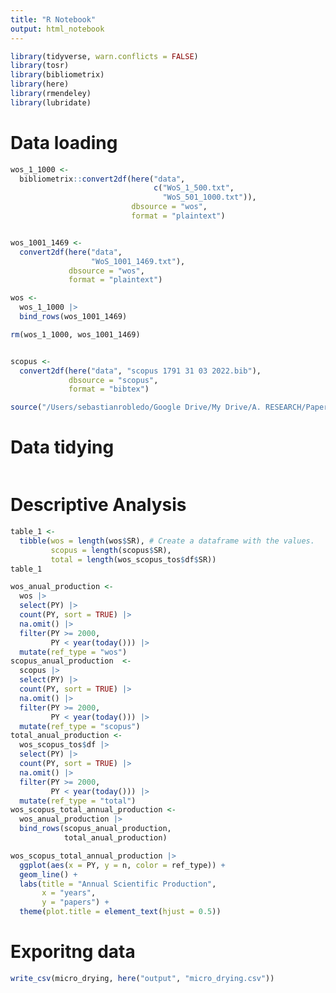 ```yaml
---
title: "R Notebook"
output: html_notebook
---
```


```r
library(tidyverse, warn.conflicts = FALSE)
library(tosr)
library(bibliometrix)
library(here)
library(rmendeley)
library(lubridate)
```

# Data loading

```r
wos_1_1000 <- 
  bibliometrix::convert2df(here("data", 
                                c("WoS_1_500.txt",
                                  "WoS_501_1000.txt")), 
                           dbsource = "wos", 
                           format = "plaintext")


wos_1001_1469 <- 
  convert2df(here("data", 
                  "WoS_1001_1469.txt"), 
             dbsource = "wos", 
             format = "plaintext")

wos <- 
  wos_1_1000 |> 
  bind_rows(wos_1001_1469)

rm(wos_1_1000, wos_1001_1469)


scopus <- 
  convert2df(here("data", "scopus 1791 31 03 2022.bib"), 
             dbsource = "scopus", 
             format = "bibtex")

source("/Users/sebastianrobledo/Google Drive/My Drive/A. RESEARCH/Papers Luis Amigo/Castro 2022 Aplicaciones/micro_drying/data/mergingdata.R")

```

# Data tidying

```r

```


# Descriptive Analysis

```r
table_1 <- 
  tibble(wos = length(wos$SR), # Create a dataframe with the values.
         scopus = length(scopus$SR), 
         total = length(wos_scopus_tos$df$SR))
table_1
```

```r
wos_anual_production <- 
  wos |> 
  select(PY) |> 
  count(PY, sort = TRUE) |> 
  na.omit() |> 
  filter(PY >= 2000,
         PY < year(today())) |> 
  mutate(ref_type = "wos")
scopus_anual_production  <- 
  scopus |> 
  select(PY) |> 
  count(PY, sort = TRUE) |> 
  na.omit() |> 
  filter(PY >= 2000,
         PY < year(today())) |>
  mutate(ref_type = "scopus")
total_anual_production <- 
  wos_scopus_tos$df |> 
  select(PY) |> 
  count(PY, sort = TRUE) |> 
  na.omit() |> 
  filter(PY >= 2000,
         PY < year(today())) |>
  mutate(ref_type = "total")
wos_scopus_total_annual_production <- 
  wos_anual_production |> 
  bind_rows(scopus_anual_production,
            total_anual_production) 

wos_scopus_total_annual_production |> 
  ggplot(aes(x = PY, y = n, color = ref_type)) +
  geom_line() +
  labs(title = "Annual Scientific Production", 
       x = "years",
       y = "papers") +
  theme(plot.title = element_text(hjust = 0.5)) 

```



# Exporitng data

```r
write_csv(micro_drying, here("output", "micro_drying.csv"))
```


